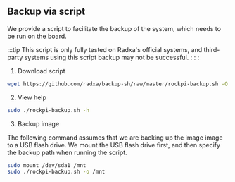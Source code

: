 ## Backup via script

We provide a script to facilitate the backup of the system, which needs to be run on the board.

:::tip
This script is only fully tested on Radxa's official systems, and third-party systems using this script backup may not be successful.
: : :

1. Download script

```bash
wget https://github.com/radxa/backup-sh/raw/master/rockpi-backup.sh -O rockpi-backup.sh
```

2. View help

```bash
sudo ./rockpi-backup.sh -h
```

3. Backup image

The following command assumes that we are backing up the image image to a USB flash drive. We mount the USB flash drive first, and then specify the backup path when running the script.

```bash
sudo mount /dev/sda1 /mnt
sudo ./rockpi-backup.sh -o /mnt
```
